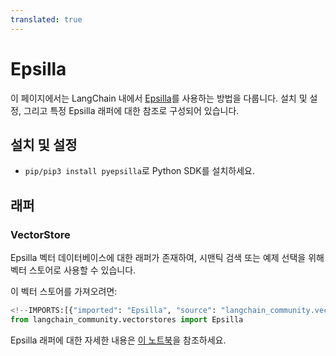 ```yaml
---
translated: true
---
```


# Epsilla

이 페이지에서는 LangChain 내에서 [Epsilla](https://github.com/epsilla-cloud/vectordb)를 사용하는 방법을 다룹니다.
설치 및 설정, 그리고 특정 Epsilla 래퍼에 대한 참조로 구성되어 있습니다.

## 설치 및 설정

- `pip/pip3 install pyepsilla`로 Python SDK를 설치하세요.

## 래퍼

### VectorStore

Epsilla 벡터 데이터베이스에 대한 래퍼가 존재하여, 시맨틱 검색 또는 예제 선택을 위해 벡터 스토어로 사용할 수 있습니다.

이 벡터 스토어를 가져오려면:

```python
<!--IMPORTS:[{"imported": "Epsilla", "source": "langchain_community.vectorstores", "docs": "https://api.python.langchain.com/en/latest/vectorstores/langchain_community.vectorstores.epsilla.Epsilla.html", "title": "Epsilla"}]-->
from langchain_community.vectorstores import Epsilla
```

Epsilla 래퍼에 대한 자세한 내용은 [이 노트북](/docs/integrations/vectorstores/epsilla)을 참조하세요.
